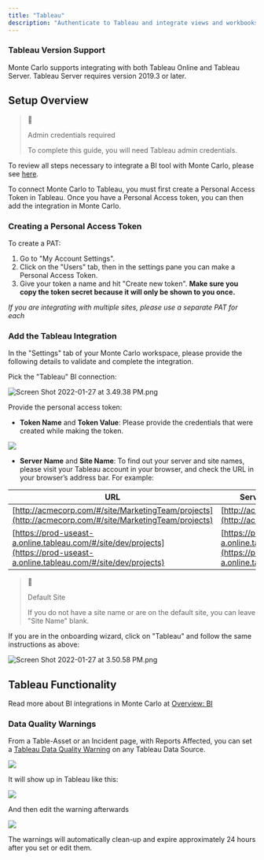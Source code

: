 ```yaml
---
title: "Tableau"
description: "Authenticate to Tableau and integrate views and workbooks with Monte Carlo"
---
```


### Tableau Version Support

Monte Carlo supports integrating with both Tableau Online and Tableau Server. Tableau Server requires version 2019.3 or later.

## Setup Overview

> 📘
> 
> Admin credentials required
> 
> To complete this guide, you will need Tableau admin credentials.

To review all steps necessary to integrate a BI tool with Monte Carlo, please see [here](/docs/bi-tools).

To connect Monte Carlo to Tableau, you must first create a Personal Access Token in Tableau. Once you have a Personal Access token, you can then add the integration in Monte Carlo.

### Creating a Personal Access Token

To create a PAT:

1. Go to "My Account Settings".
2. Click on the "Users" tab, then in the settings pane you can make a Personal Access Token.
3. Give your token a name and hit "Create new token". **Make sure you copy the token secret because it will only be shown to you once.**

_If you are integrating with multiple sites, please use a separate PAT for each_

### Add the Tableau Integration

In the "Settings" tab of your Monte Carlo workspace, please provide the following details to validate and complete the integration.

Pick the "Tableau" BI connection:

![](/images/b9fa8ff-Screen_Shot_2022-01-27_at_3.49.38_PM.png "Screen Shot 2022-01-27 at 3.49.38 PM.png")

Provide the personal access token:

* **Token Name** and **Token Value**: Please provide the credentials that were created while making the token.

![](/images/19f33ea-image.png)

* **Server Name** and **Site Name**: To find out your server and site names, please visit your Tableau account in your browser, and check the URL in your browser’s address bar. For example:

| URL                                                                                                                          | Server name                                                                            | Site name     |
| ---------------------------------------------------------------------------------------------------------------------------- | -------------------------------------------------------------------------------------- | ------------- |
| [http://acmecorp.com/#/site/MarketingTeam/projects](http://acmecorp.com/#/site/MarketingTeam/projects)                       | [http://acmecorp.com/](http://acmecorp.com/)                                           | MarketingTeam |
| [https://prod-useast-a.online.tableau.com/#/site/dev/projects](https://prod-useast-a.online.tableau.com/#/site/dev/projects) | [https://prod-useast-a.online.tableau.com/](https://prod-useast-a.online.tableau.com/) | dev           |

> 📘
> 
> Default Site
> 
> If you do not have a site name or are on the default site, you can leave "Site Name" blank.

If you are in the onboarding wizard, click on "Tableau" and follow the same instructions as above:

![](/images/99f52a6-Screen_Shot_2022-01-27_at_3.50.58_PM.png "Screen Shot 2022-01-27 at 3.50.58 PM.png")

## Tableau Functionality

Read more about BI integrations in Monte Carlo at [Overview: BI](/docs/bi-tools)

### Data Quality Warnings

From a Table-Asset or an Incident page, with Reports Affected, you can set a [Tableau Data Quality Warning](https://help.tableau.com/current/online/en-us/dm%5Fdqw.htm) on any Tableau Data Source.

![](/images/b45b788-image.png)

It will show up in Tableau like this:

![](/images/1b9c289-image_25.png) 

And then edit the warning afterwards

![](/images/dce1845-CleanShot_2023-09-12_at_10.25.212x.png) 

The warnings will automatically clean-up and expire approximately 24 hours after you set or edit them.